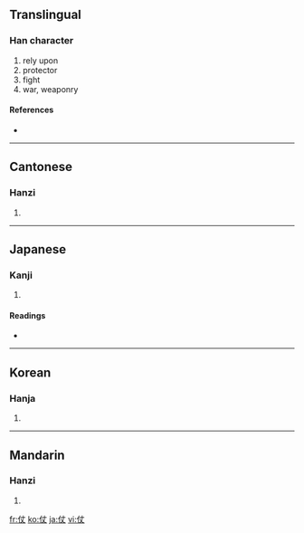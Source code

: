 ==Translingual==

===Han character===
{{Han char|rn=9|rad=人|as=03|sn=5|four=2520<sub>0</sub>|canj=人十大 (OJK)}}

# rely upon
# protector
# fight
# war, weaponry

====References====
* {{Han ref|kx=0092.100|dkj=00371|dj=0195.130|hdz=10113.020|uh=4ED7|ud=20183|bh=A54D|bd=42317}}

----

==Cantonese==

===Hanzi===
{{yue-hanzi|jyut=|y=jeung3, jeung6}}

# {{defn|Cantonese}}

----

==Japanese==

===Kanji===
{{ja-kanji|grade=|rs=人03}}

# {{defn|Japanese}}

====Readings====
* {{ja-readings|on=[[じょう]] (jō)|kun=[[よる]] (yoru), [[まもり]] (mamori), [[つわもの]] (tsuwamono)}}

----

==Korean==

===Hanja===
{{ko-hanja|hangeul=장|rv=jang|mr=chang}}

# {{defn|Korean}}

----

==Mandarin==

===Hanzi===
{{cmn-hanzi|pin=[[zhàng]] ([[zhang4]])|wg=chang<sup>4</sup>}}

# {{defn|Mandarin}}

[[fr:仗]]
[[ko:仗]]
[[ja:仗]]
[[vi:仗]]